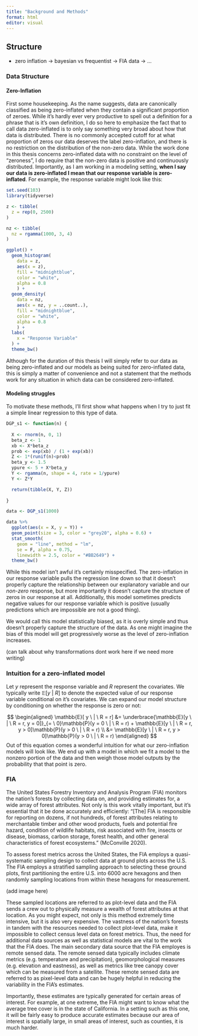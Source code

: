 ```yaml
---
title: "Background and Methods"
format: html
editor: visual
---
```


## Structure

-   zero inflation -\> bayesian vs frequentist -\> FIA data -\> ...

### Data Structure

#### Zero-Inflation

First some housekeeping. As the name suggests, data are canonically classified as being zero-inflated when they contain a significant proportion of zeroes. While it's hardly ever very productive to spell out a definition for a phrase that is it's own definition, I do so here to emphasize the fact that to call data zero-inflated is to only say something very broad about how that data is distributed. There is no commonly accepted cutoff for at what proportion of zeros our data deserves the label zero-inflation, and there is no restriction on the distribution of the non-zero data. While the work done in this thesis concerns zero-inflated data with no constraint on the level of "zeroness", I do require that the non-zero data is positive and continuously distributed. Importantly, as I am working in a modeling setting, **when I say our data is zero-inflated I mean that our response variable is zero-inflated**. For example, the response variable might look like this:

```r
set.seed(103)
library(tidyverse)

z <- tibble(
  z = rep(0, 2500)
)

nz <- tibble(
  nz = rgamma(1000, 3, 4)
)

ggplot() +
  geom_histogram(
    data = z,
    aes(x = z),
    fill = "midnightblue",
    color = "white",
    alpha = 0.8
    ) +
  geom_density(
    data = nz,
    aes(x = nz, y = ..count..),
    fill = "midnightblue",
    color = "white",
    alpha = 0.8
    ) +
  labs(
    x = "Response Variable"
  ) +
  theme_bw()
```

Although for the duration of this thesis I will simply refer to our data as being zero-inflated and our models as being suited for zero-inflated data, this is simply a matter of convenience and not a statement that the methods work for any situation in which data can be considered zero-inflated.

#### Modeling struggles

To motivate these methods, I'll first show what happens when I try to just fit a simple linear regression to this type of data.

```r
DGP_s1 <- function(n) {
  
  X <- rnorm(n, 0, 1) 
  beta_z <- 1
  xb <- X*beta_z 
  prob <- exp(xb) / (1 + exp(xb)) 
  Z <- 1*(runif(n)<prob)
  beta_y <- 1.5
  ypure <- 5 + X*beta_y 
  Y <- rgamma(n, shape = 4, rate = 1/ypure) 
  Y <- Z*Y 

  return(tibble(X, Y, Z))
  
}

data <- DGP_s1(1000)

data %>% 
  ggplot(aes(x = X, y = Y)) + 
  geom_point(size = 3, color = "grey20", alpha = 0.6) +
  stat_smooth(
    geom = "line", method = "lm",
    se = F, alpha = 0.75,
    linewidth = 2.5, color = "#BB2649") +
  theme_bw()
```


While this model isn't awful it's certainly misspecified. The zero-inflation in our response variable pulls the regression line down so that it doesn't properly capture the relationship between our explanatory variable and our *non-zero*  response, but more importantly it doesn't capture the structure of zeros in our response at all. Additionally, this model sometimes predicts negative values for our response variable which is positive (usually predictions which are impossible are not a good thing).

We would call this model statistically biased, as it is overly simple and thus doesn't properly capture the structure of the data. As one might imagine the bias of this model will get progressively worse as the level of zero-inflation increases. 

(can talk about why transformations dont work here if we need more writing)

### Intuition for a zero-inflated model

Let $y$ represent the response variable and $R$ represent the covariates. We typically write $\mathbb{E}[y \ | \ R]$ to denote the expected value of our response variable conditional on it's covariates. We can expand our model structure by conditioning on whether the response is zero or not:

$$
\begin{aligned}
    \mathbb{E}[ y  \ | \ R = r] &= \underbrace{\mathbb{E}[y \ | \ R = r, y = 0]}_{= \ 0}\mathbb{P}(y = 0 \ | \ R = r) + \mathbb{E}[y \ | \ R = r, y > 0]\mathbb{P}(y > 0 \ | \ R = r) \\
    &= \mathbb{E}[y \ | \ R = r, y > 0]\mathbb{P}(y > 0 \ | \ R = r) 
\end{aligned}
$$
Out of this equation comes a wonderful intuition for what our zero-inflation models will look like. We end up with a model in which we fit a model to the nonzero portion of the data and then weigh those model outputs by the probability that that point is zero. 

### FIA

The United States Forestry Inventory and Analysis Program (FIA) monitors the nation's forests by collecting data on, and providing estimates for, a wide array of forest attributes. Not only is this work vitally important, but it's essential that it be done accurately and efficiently: "\[The\] FIA is responsible for reporting on dozens, if not hundreds, of forest attributes relating to merchantable timber and other wood products, fuels and potential fire hazard, condition of wildlife habitats, risk associated with fire, insects or disease, biomass, carbon storage, forest health, and other general characteristics of forest ecosystems." (McConville 2020).

To assess forest metrics across the United States, the FIA employs a quasi-systematic sampling design to collect data at ground plots across the U.S. The FIA employs a stratified sampling approach to selecting these ground plots, first partitioning the entire U.S. into 6000 acre hexagons and then randomly sampling locations from within these hexagons for measurement.

(add image here)

These sampled locations are referred to as plot-level data and the FIA sends a crew out to physically measure a wealth of forest attributes at that location. As you might expect, not only is this method extremely time intensive, but it is also very expensive. The vastness of the nation's forests in tandem with the resources needed to collect plot-level data, make it impossible to collect census level data on forest metrics. Thus, the need for additional data sources as well as statistical models are vital to the work that the FIA does. The main secondary data source that the FIA employes is remote sensed data. The remote sensed data typically includes climate metrics (e.g. temperature and precipitation), geomorphological measures (e.g. elevation and eastness), as well as metrics like tree canopy cover which can be measured from a satellite. These remote sensed data are referred to as pixel-level data and can be hugely helpful in reducing the variability in the FIA's estimates.

Importantly, these estimates are typically generated for certain areas of interest. For example, at one extreme, the FIA might want to know what the average tree cover is in the state of California. In a setting such as this one, it will be fairly easy to produce accurate estimates because our area of interest is spatially large, in small areas of interest, such as counties, it is much harder.

